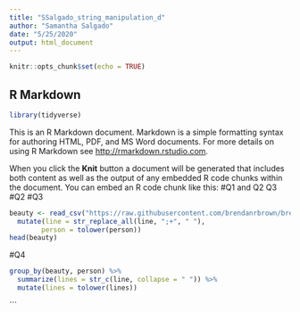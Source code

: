 ```yaml
---
title: "SSalgado_string_manipulation_d"
author: "Samantha Salgado"
date: "5/25/2020"
output: html_document
---
```


```r
knitr::opts_chunk$set(echo = TRUE)
```

## R Markdown

```r
library(tidyverse)
```
This is an R Markdown document. Markdown is a simple formatting syntax for authoring HTML, PDF, and MS Word documents. For more details on using R Markdown see <http://rmarkdown.rstudio.com>.

When you click the **Knit** button a document will be generated that includes both content as well as the output of any embedded R code chunks within the document. You can embed an R code chunk like this:
#Q1 and Q2 Q3
#Q2 
#Q3
```r
beauty <- read_csv("https://raw.githubusercontent.com/brendanrbrown/brendanrbrown.github.io/master/beauty.csv") %>% 
  mutate(line = str_replace_all(line, ";+", " "),
        person = tolower(person))
head(beauty)
```

#Q4
```r
group_by(beauty, person) %>%
  summarize(lines = str_c(line, collapse = " ")) %>%
  mutate(lines = tolower(lines))
```




```

